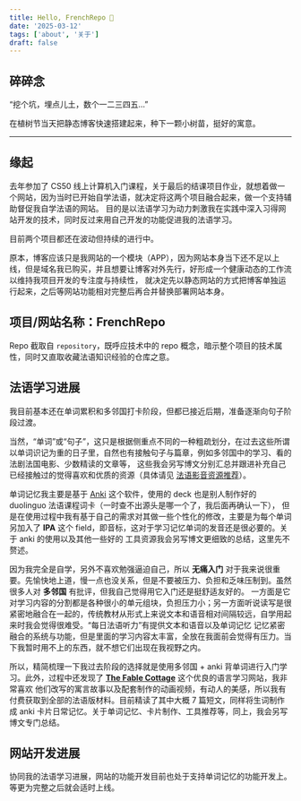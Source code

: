 ```yaml
---
title: Hello, FrenchRepo 🌳
date: '2025-03-12'
tags: ['about', '关于']
draft: false
---
```


## 碎碎念

“挖个坑，埋点儿土，数个一二三四五...”

在植树节当天把静态博客快速搭建起来，种下一颗小树苗，挺好的寓意。

---

## 缘起

去年参加了 CS50 线上计算机入门课程，关于最后的结课项目作业，就想着做一个网站，因为当时已开始自学法语，就决定将这两个项目融合起来，做一个支持辅助督促我自学法语的网站。
目的是以法语学习为动力刺激我在实践中深入习得网站开发的技术，同时反过来用自己开发的功能促进我的法语学习。

目前两个项目都还在波动但持续的进行中。

原本，博客应该只是我网站的一个模块（APP），因为网站本身当下还不足以上线，但是域名我已购买，并且想要让博客对外先行，好形成一个健康动态的工作流以维持我项目开发的专注度与持续性，
就决定先以静态网站的方式把博客单独运行起来，之后等网站功能相对完整后再合并替换部署网站本身。

## 项目/网站名称：FrenchRepo

Repo 截取自 `repository`，既呼应技术中的 repo 概念，暗示整个项目的技术属性，同时又直取收藏法语知识经验的仓库之意。

## 法语学习进展

我目前基本还在单词累积和多邻国打卡阶段，但都已接近后期，准备逐渐向句子阶段过渡。

当然，“单词”或“句子”，这只是根据侧重点不同的一种粗疏划分，在过去这些所谓以单词识记为重的日子里，自然也有接触句子与篇章，例如多邻国中的学习、看的法剧法国电影、少数精读的文章等，
这些我会另写博文分别汇总并跟进补充自己已经接触过的觉得喜欢和优质的资源（具体请见 [法语影音资源推荐](/blog/video-resources)）。

单词记忆我主要是基于 [Anki](https://apps.ankiweb.net/) 这个软件，使用的 deck 也是别人制作好的 duolinguo 法语课程词卡（一时查不出源头是哪一个了，我后面再确认一下），
但是在使用过程中我有基于自己的需求对其做一些个性化的修改，主要是为每个单词另加入了 **IPA** 这个 field，即音标，这对于学习记忆单词的发音还是很必要的。关于 anki 的使用以及其他一些好的
工具资源我会另写博文更细致的总结，这里先不赘述。

因为我完全是自学，另外不喜欢勉强逼迫自己，所以 **无痛入门** 对于我来说很重要。先愉快地上道，慢一点也没关系，但是不要被压力、负担和乏味压制到。虽然很多人对 **多邻国** 有批评，但我自己觉得用它入门还是挺舒适友好的。
一方面是它对学习内容的分割都是各种很小的单元组块，负担压力小；另一方面听说读写是很紧密地融合在一起的，传统教材从形式上来说文本和语音相对间隔较远，自学用起来时我会觉得很难受。“每日法语听力”有提供文本和语音以及单词记忆
记忆紧密融合的系统与功能，但是里面的学习内容太丰富，全放在我面前会觉得有压力。当下我暂时用不上的东西，就不想它们出现在我视野之内。

所以，精简梳理一下我过去阶段的选择就是使用多邻国 + anki 背单词进行入门学习。此外，过程中还发现了 **[The Fable Cottage](https://www.thefablecottage.com/languages/french)** 这个优良的语言学习网站，我非常喜欢
他们改写的寓言故事以及配套制作的动画视频，有动人的美感，所以我有付费获取到全部的法语版材料。目前精读了其中大概 7 篇短文，同样将生词制作成 anki 卡片日常记忆。关于单词记忆、卡片制作、工具推荐等，同上，我会另写博文专门总结。

## 网站开发进展

协同我的法语学习进展，网站的功能开发目前也处于支持单词记忆的功能开发上。等更为完整之后就会适时上线。
